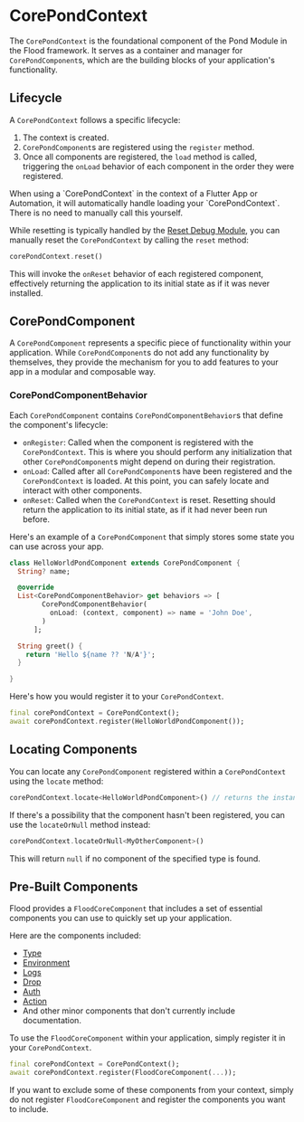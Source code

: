 
# CorePondContext

The `CorePondContext` is the foundational component of the Pond Module in the Flood framework. It serves as a container and manager for `CorePondComponent`s, which are the building blocks of your application's functionality.

## Lifecycle

A `CorePondContext` follows a specific lifecycle:

1. The context is created.
2. `CorePondComponent`s are registered using the `register` method.
3. Once all components are registered, the `load` method is called, triggering the `onLoad` behavior of each component in the order they were registered.

<Callout type="info" emoji="ℹ️">
    When using a `CorePondContext` in the context of a Flutter App or
    Automation, it will automatically handle loading your `CorePondContext`.
    There is no need to manually call this yourself.
</Callout>

While resetting is typically handled by the [Reset Debug Module](/debug/reset), you can manually reset the `CorePondContext` by calling the `reset` method:

```dart
corePondContext.reset()
```

This will invoke the `onReset` behavior of each registered component, effectively returning the application to its initial state as if it was never installed.

## CorePondComponent

A `CorePondComponent` represents a specific piece of functionality within your application. While `CorePondComponent`s do not add any functionality by themselves, they provide the mechanism for you to add features to your app in a modular and composable way.

### CorePondComponentBehavior

Each `CorePondComponent` contains `CorePondComponentBehavior`s that define the component's lifecycle:

-   `onRegister`: Called when the component is registered with the `CorePondContext`. This is where you should perform any initialization that other `CorePondComponent`s might depend on during their registration.
-   `onLoad`: Called after all `CorePondComponent`s have been registered and the `CorePondContext` is loaded. At this point, you can safely locate and interact with other components.
-   `onReset`: Called when the `CorePondContext` is reset. Resetting should return the application to its initial state, as if it had never been run before.

Here's an example of a `CorePondComponent` that simply stores some state you can use across your app.

```dart filename="example_core/lib/features/hello_world.dart"
class HelloWorldPondComponent extends CorePondComponent {
  String? name;

  @override
  List<CorePondComponentBehavior> get behaviors => [
        CorePondComponentBehavior(
          onLoad: (context, component) => name = 'John Doe',
        )
      ];

  String greet() {
    return 'Hello ${name ?? 'N/A'}';
  }

}
```

Here's how you would register it to your `CorePondContext`.

```dart filename="example_core/lib/pond.dart"
final corePondContext = CorePondContext();
await corePondContext.register(HelloWorldPondComponent());
```

## Locating Components

You can locate any `CorePondComponent` registered within a `CorePondContext` using the `locate` method:

```dart
corePondContext.locate<HelloWorldPondComponent>() // returns the instance of `HelloWorldPondComponent` registered in the context.
```

If there's a possibility that the component hasn't been registered, you can use the `locateOrNull` method instead:

```dart
corePondContext.locateOrNull<MyOtherComponent>()
```

This will return `null` if no component of the specified type is found.

## Pre-Built Components

Flood provides a `FloodCoreComponent` that includes a set of essential components you can use to quickly set up your application.

Here are the components included:

-   [Type](/type)
-   [Environment](/environment)
-   [Logs](/logs)
-   [Drop](/drop)
-   [Auth](/auth)
-   [Action](/action)
-   And other minor components that don't currently include documentation.

To use the `FloodCoreComponent` within your application, simply register it in your `CorePondContext`.

```dart filename="example_core/lib/pond.dart"
final corePondContext = CorePondContext();
await corePondContext.register(FloodCoreComponent(...));
```

If you want to exclude some of these components from your context, simply do not register `FloodCoreComponent` and register the components you want to include.
